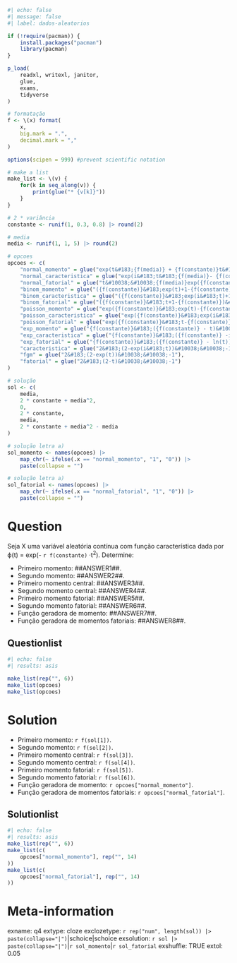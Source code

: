 ```r
#| echo: false
#| message: false
#| label: dados-aleatorios

if (!require(pacman)) {
    install.packages("pacman")
    library(pacman)
}

p_load(
    readxl, writexl, janitor,
    glue,
    exams,
    tidyverse
)

# formatação
f <- \(x) format(
    x,
    big.mark = ".",
    decimal.mark = ","
)

options(scipen = 999) #prevent scientific notation

# make a list
make_list <- \(v) {
    for(k in seq_along(v)) {
        print(glue("* {v[k]}"))
    }
}

# 2 * variância
constante <- runif(1, 0.3, 0.8) |> round(2)

# media
media <- runif(1, 1, 5) |> round(2)

# opcoes
opcoes <- c(
    "normal_momento" = glue("exp(t&#183;{f(media)} + {f(constante)}t&#10038;&#10038;2)"),
    "normal_caracteristica" = glue("exp(i&#183;t&#183;{f(media)}- {f(constante)} &#183;t&#10038;&#10038;2)"),
    "normal_fatorial" = glue("t&#10038;&#10038;{f(media)}exp({f(constante)}&#183;t&#10038;&#10038;2)"),
    "binom_momento" = glue("({f(constante)}&#183;exp(t)+1-{f(constante)})&#10038;&#10038;{sample(1000:2000, 1)}"),
    "binom_caracteristica" = glue("({f(constante)}&#183;exp(i&#183;t)+1-{f(constante)})&#10038;&#10038;{sample(1000:2000, 1)}"),
    "binom_fatorial" = glue("({f(constante)}&#183;t+1-{f(constante)})&#10038;&#10038;{sample(1000:2000, 1)}"),
    "poisson_momento" = glue("exp({f(constante)}&#183;exp(t)-{f(constante)})"),
    "poisson_caracteristica" = glue("exp({f(constante)}&#183;exp(i&#183;t)-{f(constante)})"),
    "poisson_fatorial" = glue("exp({f(constante)}&#183;t-{f(constante)})"),
    "exp_momento" = glue("{f(constante)}&#183;({f(constante)} - t)&#10038;&#10038;-1"),
    "exp_caracteristica" = glue("{f(constante)}&#183;({f(constante)} -i&#183;t)&#10038;&#10038;-1"),
    "exp_fatorial" = glue("{f(constante)}&#183;({f(constante)} - ln(t))&#10038;&#10038;-1"),
    "caracteristica" = glue("2&#183;(2-exp(i&#183;t))&#10038;&#10038;-1"),
    "fgm" = glue("2&#183;(2-exp(t))&#10038;&#10038;-1"),
    "fatorial" = glue("2&#183;(2-t)&#10038;&#10038;-1")
)

# solução
sol <- c(
    media,
    2 * constante + media^2,
    0,
    2 * constante,
    media,
    2 * constante + media^2 - media
)

# solução letra a)
sol_momento <- names(opcoes) |>
    map_chr(~ ifelse(.x == "normal_momento", "1", "0")) |>
    paste(collapse = "")

# solução letra a)
sol_fatorial <- names(opcoes) |>
    map_chr(~ ifelse(.x == "normal_fatorial", "1", "0")) |>
    paste(collapse = "")
```

Question
========
Seja X uma variável aleatória contínua com função característica dada por &varphi;(t) = exp(- `r f(constante)` &#183;t<sup>2</sup>). Determine:

* Primeiro momento: \#\#ANSWER1\#\#.
* Segundo momento: \#\#ANSWER2\#\#.
* Primeiro momento central: \#\#ANSWER3\#\#.
* Segundo momento central: \#\#ANSWER4\#\#.
* Primeiro momento fatorial: \#\#ANSWER5\#\#.
* Segundo momento fatorial: \#\#ANSWER6\#\#.
* Função geradora de momento: \#\#ANSWER7\#\#.
* Função geradora de momentos fatoriais: \#\#ANSWER8\#\#.

Questionlist
------------
```r
#| echo: false
#| results: asis

make_list(rep("", 6))
make_list(opcoes)
make_list(opcoes)
```

Solution
========
* Primeiro momento: `r f(sol[1])`.
* Segundo momento: `r f(sol[2])`.
* Primeiro momento central: `r f(sol[3])`.
* Segundo momento central: `r f(sol[4])`.
* Primeiro momento fatorial: `r f(sol[5])`.
* Segundo momento fatorial: `r f(sol[6])`.
* Função geradora de momento: `r opcoes["normal_momento"]`.
* Função geradora de momentos fatoriais: `r opcoes["normal_fatorial"]`.


Solutionlist
------------
```r
#| echo: false
#| results: asis
make_list(rep("", 6))
make_list(c(
    opcoes["normal_momento"], rep("", 14)
))
make_list(c(
    opcoes["normal_fatorial"], rep("", 14)
))
```

Meta-information
================
exname: q4
extype: cloze
exclozetype: `r rep("num", length(sol)) |> paste(collapse="|")`|schoice|schoice
exsolution: `r sol |> paste(collapse="|")`|`r sol_momento`|`r sol_fatorial`
exshuffle: TRUE
extol: 0.05